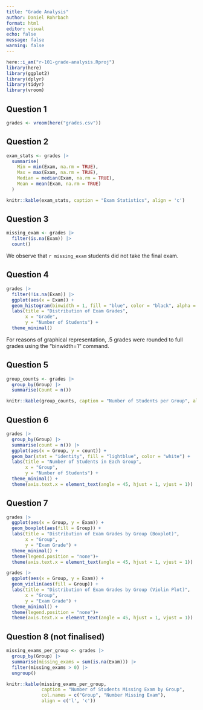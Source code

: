 ```yaml
---
title: "Grade Analysis"
author: Daniel Rohrbach
format: html
editor: visual
echo: false
message: false
warning: false
---
```


```r
here::i_am("r-101-grade-analysis.Rproj")
library(here)
library(ggplot2)
library(dplyr)
library(tidyr)
library(vroom)
```
## Question 1
```r
grades <- vroom(here("grades.csv"))
```
## Question 2
```r
exam_stats <- grades |> 
  summarise(
    Min = min(Exam, na.rm = TRUE),
    Max = max(Exam, na.rm = TRUE),
    Median = median(Exam, na.rm = TRUE),
    Mean = mean(Exam, na.rm = TRUE)
  )

knitr::kable(exam_stats, caption = "Exam Statistics", align = 'c')
```

## Question 3
```r
missing_exam <- grades |> 
  filter(is.na(Exam)) |> 
  count()
```
We observe that `r missing_exam` students did not take the final exam.

## Question 4
```r
grades |> 
  filter(!is.na(Exam)) |> 
  ggplot(aes(x = Exam)) + 
  geom_histogram(binwidth = 1, fill = "blue", color = "black", alpha = 0.6) +
  labs(title = "Distribution of Exam Grades", 
       x = "Grade", 
       y = "Number of Students") +
  theme_minimal()
```

For reasons of graphical representation, .5 grades were rounded to full grades using the "binwidth=1" command. 

## Question 5
```r
group_counts <- grades |> 
  group_by(Group) |> 
  summarise(Count = n())

knitr::kable(group_counts, caption = "Number of Students per Group", align = 'c')
```

## Question 6
```r
grades |>
  group_by(Group) |>
  summarise(count = n()) |>
  ggplot(aes(x = Group, y = count)) + 
  geom_bar(stat = "identity", fill = "lightblue", color = "white") + 
  labs(title = "Number of Students in Each Group", 
       x = "Group", 
       y = "Number of Students") +
  theme_minimal() +
  theme(axis.text.x = element_text(angle = 45, hjust = 1, vjust = 1))
```
## Question 7

```r
grades |>
  ggplot(aes(x = Group, y = Exam)) + 
  geom_boxplot(aes(fill = Group)) + 
  labs(title = "Distribution of Exam Grades by Group (Boxplot)", 
       x = "Group", 
       y = "Exam Grade") +
  theme_minimal() + 
  theme(legend.position = "none")+
  theme(axis.text.x = element_text(angle = 45, hjust = 1, vjust = 1))
```


```r
grades |>
  ggplot(aes(x = Group, y = Exam)) + 
  geom_violin(aes(fill = Group)) + 
  labs(title = "Distribution of Exam Grades by Group (Violin Plot)", 
       x = "Group", 
       y = "Exam Grade") +
  theme_minimal() + 
  theme(legend.position = "none")+
  theme(axis.text.x = element_text(angle = 45, hjust = 1, vjust = 1))
```

## Question 8 (not finalised)
```r
missing_exams_per_group <- grades |> 
  group_by(Group) |> 
  summarise(missing_exams = sum(is.na(Exam))) |>
  filter(missing_exams > 0) |>
  ungroup()

knitr::kable(missing_exams_per_group, 
             caption = "Number of Students Missing Exam by Group", 
             col.names = c("Group", "Number Missing Exam"),
             align = c('l', 'c'))
```



